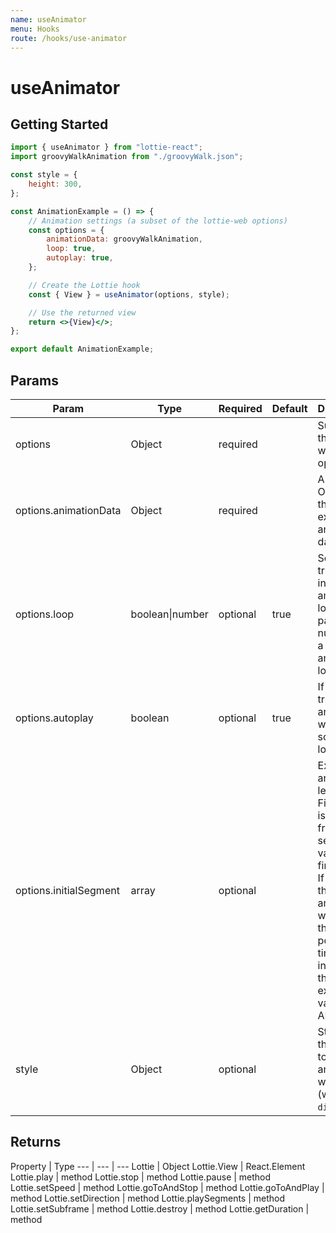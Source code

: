 ```yaml
---
name: useAnimator
menu: Hooks
route: /hooks/use-animator
---
```



# useAnimator

## Getting Started

<UseAnimatorExamples />

```jsx
import { useAnimator } from "lottie-react";
import groovyWalkAnimation from "./groovyWalk.json";

const style = {
	height: 300,
};

const AnimationExample = () => {
	// Animation settings (a subset of the lottie-web options)
	const options = {
		animationData: groovyWalkAnimation,
		loop: true,
		autoplay: true,
	};

	// Create the Lottie hook
	const { View } = useAnimator(options, style);

	// Use the returned view
	return <>{View}</>;
};

export default AnimationExample;
```

## Params

Param | Type | Required | Default | Description
--- | --- | --- | --- | ---
options | Object | required | | Subset of the lottie-web options
options.animationData | Object | required | | A JSON Object with the exported animation data
options.loop | boolean\|number | optional | true | Set it to true for infinite amount of loops, or pass a number for a specific amount of loops
options.autoplay | boolean | optional | true | If set to true, animation will play as soon as it's loaded
options.initialSegment | array | optional | | Expects an array of length 2. First value is the initial frame, second value is the final frame. If this is set, the animation will start at this position in time instead of the exported value from AE
style | Object | optional | | Style object that applies to the animation wrapper (which is a `div`)

## Returns

Property | Type
--- | --- | ---
Lottie | Object
Lottie.View | React.Element
Lottie.play | method
Lottie.stop | method
Lottie.pause | method
Lottie.setSpeed | method
Lottie.goToAndStop | method
Lottie.goToAndPlay | method
Lottie.setDirection | method
Lottie.playSegments | method
Lottie.setSubframe | method
Lottie.destroy | method
Lottie.getDuration | method
